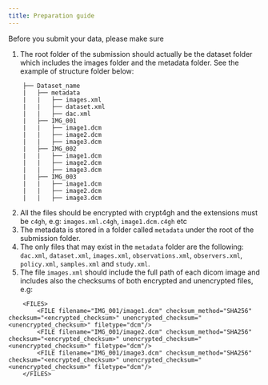 ```yaml
---
title: Preparation guide
---
```

Before you submit your data, please make sure

1. The root folder of the submission should actually be the dataset folder which includes the images folder and the metadata folder. See the example of structure folder below:
```
    ├── Dataset_name
    |   ├── metadata
    |   |   ├── images.xml
    |   |   ├── dataset.xml
    |   |   ├── dac.xml
    |   ├── IMG_001
    |   |   ├── image1.dcm
    |   |   ├── image2.dcm
    |   |   ├── image3.dcm
    |   ├── IMG_002
    |   |   ├── image1.dcm
    |   |   ├── image2.dcm
    |   |   ├── image3.dcm
    |   ├── IMG_003
    |   |   ├── image1.dcm
    |   |   ├── image2.dcm
    |   |   ├── image3.dcm
```

2. All the files should be encrypted with crypt4gh and the extensions must be `c4gh`, e.g:
`images.xml.c4gh`, `image1.dcm.c4gh` etc
3. The metadata is stored in a folder called `metadata` under the root of the submission folder.
4. The only files that may exist in the `metadata` folder are the following: `dac.xml`, `dataset.xml`, `images.xml`, `observations.xml`, `observers.xml`, `policy.xml`, `samples.xml` and `study.xml`.
5. The file `images.xml` should include the full path of each dicom image and includes also the checksums of both encrypted and unencrypted files, e.g:
```
    <FILES>
        <FILE filename="IMG_001/image1.dcm" checksum_method="SHA256" checksum="<encrypted_checksum>" unencrypted_checksum="<unencrypted_checksum>" filetype="dcm"/>
        <FILE filename="IMG_001/image2.dcm" checksum_method="SHA256" checksum="<encrypted_checksum>" unencrypted_checksum="<unencrypted_checksum>" filetype="dcm"/>
        <FILE filename="IMG_001/image3.dcm" checksum_method="SHA256" checksum="<encrypted_checksum>" unencrypted_checksum="<unencrypted_checksum>" filetype="dcm"/>
    </FILES>
```
